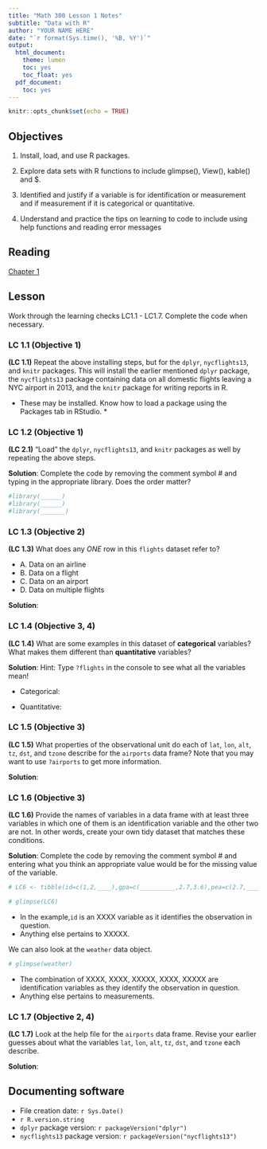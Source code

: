 ```yaml
---
title: "Math 300 Lesson 1 Notes"
subtitle: "Data with R"
author: "YOUR NAME HERE"
date: "`r format(Sys.time(), '%B, %Y')`"
output:
  html_document:
    theme: lumen
    toc: yes
    toc_float: yes
  pdf_document:
    toc: yes
---
```


```r
knitr::opts_chunk$set(echo = TRUE)
```

## Objectives

1. Install, load, and use R packages.

2. Explore data sets with R functions to include glimpse(), View(), kable() and $.

3. Identified and justify if a variable is for identification or measurement and if measurement if it is categorical or quantitative.  

4. Understand and practice the tips on learning to code to include using help functions and reading error messages

## Reading 

[Chapter 1](https://moderndive.com/1-getting-started.html)

## Lesson 

Work through the learning checks LC1.1 - LC1.7. Complete the code when necessary.


### LC 1.1 (Objective 1)


**(LC 1.1)**  Repeat the above installing steps, but for the `dplyr`, `nycflights13`, and `knitr` packages. This will install the earlier mentioned `dplyr` package, the `nycflights13` package containing data on all domestic flights leaving a NYC airport in 2013, and the `knitr` package for writing reports in R. 

* These may be installed. Know how to load a package using the Packages tab in RStudio. *

### LC 1.2 (Objective 1)

**(LC 2.1)** "Load" the `dplyr`, `nycflights13`, and `knitr` packages as well by repeating the above steps.

**Solution**: Complete the code by removing the comment symbol # and typing in the appropriate library. Does the order matter?

```r
#library(______)
#library(______)
#library(_______)
```

### LC 1.3 (Objective 2)

**(LC 1.3)** What does any *ONE* row in this `flights` dataset refer to?

- A. Data on an airline 
- B. Data on a flight
- C. Data on an airport
- D. Data on multiple flights

**Solution**: 


### LC 1.4 (Objective 3, 4)

**(LC 1.4)** What are some examples in this dataset of **categorical** variables?  What makes them different than **quantitative** variables?

**Solution**: Hint: Type `?flights` in the console to see what all the variables mean!

* Categorical:



* Quantitative:


### LC 1.5 (Objective 3)

**(LC 1.5)** What properties of the observational unit do each of `lat`, `lon`, `alt`, `tz`, `dst`, and `tzone` describe for the `airports` data frame?  Note that you may want to use `?airports` to get more information.

**Solution**: 


### LC 1.6 (Objective 3)

**(LC 1.6)** Provide the names of variables in a data frame with at least three variables in which one of them is an identification variable and the other two are not.  In other words, create your own tidy dataset that matches these conditions.

**Solution**: Complete the code by removing the comment symbol # and entering what you think an appropriate value would be for the missing value of the variable.


```r
# LC6 <- tibble(id=c(1,2,____),gpa=c(__________,2.7,3.6),pea=c(2.7,_______,3.3))
```

```r
# glimpse(LC6)
```

* In the example,`id` is an XXXX variable as it identifies the observation in question.
* Anything else pertains to XXXXX.

We can also look at the `weather` data object.

```r
# glimpse(weather)
```

* The combination of XXXX, XXXX, XXXXX, XXXX, XXXXX are identification variables as they identify the observation in question.
* Anything else pertains to measurements.

### LC 1.7 (Objective 2, 4)

**(LC 1.7)** Look at the help file for the `airports` data frame. Revise your earlier guesses about what the variables `lat`, `lon`, `alt`, `tz`, `dst`, and `tzone` each describe.

**Solution**: 



## Documenting software 

  * File creation date: `r Sys.Date()`
  * `r R.version.string`
  * `dplyr` package version: `r packageVersion("dplyr")`
  * `nycflights13` package version: `r packageVersion("nycflights13")`
